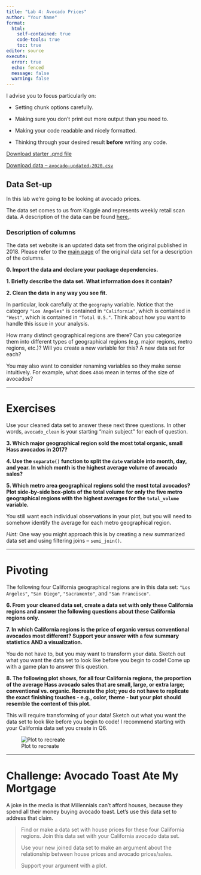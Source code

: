 ```yaml
---
title: "Lab 4: Avocado Prices"
author: "Your Name"
format: 
  html:
    self-contained: true
    code-tools: true
    toc: true
editor: source
execute: 
  error: true
  echo: fenced
  message: false
  warning: false
---
```


::: callout-tip
I advise you to focus particularly on:

-   Setting chunk options carefully.

-   Making sure you don't print out more output than you need to.

-   Making your code readable and nicely formatted.

-   Thinking through your desired result **before** writing any code.
:::

[Download starter .qmd file](lab4-avocado-prices.qmd)

[Download data -- `avocado-updated-2020.csv`](avocado-updated-2020.csv)

## Data Set-up

In this lab we're going to be looking at avocado prices.

The data set comes to us from Kaggle and represents weekly retail scan data. A description of the data can be found [here.](https://www.kaggle.com/datasets/timmate/avocado-prices-2020).

::: callout-note
### Description of columns
The data set website is an updated data set from the original published in 2018. Please refer to the [main page](https://www.kaggle.com/datasets/neuromusic/avocado-prices) of the original data set for a description of the columns.
:::

**0. Import the data and declare your package dependencies.**

**1. Briefly describe the data set. What information does it contain?**


**2. Clean the data in any way you see fit.**

::: callout-warning
In particular, look carefully at the `geography` variable. Notice that the category `"Los Angeles"` is contained in `"California"`, which is contained in `"West"`, which is contained in `"Total U.S."`. Think about how you want to handle this issue in your analysis.

How many distinct geographical regions are there? Can you categorize them into different types of geographical regions (e.g. major regions, metro regions, etc.)? Will you create a new variable for this? A new data set for each?

You may also want to consider renaming variables so they make sense intuitively. For example, what does `4046` mean in terms of the size of avocados?
:::

------------------------------------------------------------------------

# Exercises

::: callout-note
Use your cleaned data set to answer these next three questions. In other words, `avocado_clean` is your starting "main subject" for each of question.
:::

**3. Which major geographical region sold the most total organic, small Hass avocados in 2017?**

**4. Use the `separate()` function to split the `date` variable into month, day, and year. In which month is the highest average volume of avocado sales?**

**5. Which metro area geographical regions sold the most total avocados? Plot side-by-side box-plots of the total volume for only the five metro geographical regions with the highest averages for the `total_volume` variable.**

::: callout-tip
You still want each individual observations in your plot, but you will need to somehow identify the average for each metro geographical region.

*Hint:* One way you might approach this is by creating a new summarized data set and using filtering joins -- `semi_join()`.
:::

------------------------------------------------------------------------

# Pivoting

The following four California geographical regions are in this data set: `"Los Angeles"`, `"San Diego"`, `"Sacramento"`, and `"San Francisco"`. 

**6. From your cleaned data set, create a data set with only these California regions and answer the following questions about these California regions only.**

**7. In which California regions is the price of organic versus conventional avocados most different? Support your answer with a few summary statistics AND a visualization.**

::: callout-tip
You do not have to, but you may want to transform your data. Sketch out what you want the data set to look like before you begin to code! Come up with a game plan to answer this question.
:::


**8. The following plot shows, for all four California regions, the proportion of the average Hass avocado sales that are small, large, or extra large; conventional vs. organic. Recreate the plot; you do not have to replicate the exact finishing touches - e.g., color, theme - but your plot should resemble the content of this plot.**

::: callout-tip
This will require transforming of your data! Sketch out what you want the data set to look like before you begin to code! I recommend starting with your California data set you create in Q6. 
:::

![Plot to recreate](https://github.com/earobinson95/stat331-calpoly/blob/master/lab-assignments/lab4/ca-avocado-size-proportions.png?raw=true)

------------------------------------------------------------------------

# Challenge: Avocado Toast Ate My Mortgage

A joke in the media is that Millennials can't afford houses, because they spend all their money buying avocado toast. Let's use this data set to address that claim.

> Find or make a data set with house prices for these four California regions. Join this data set with your California avocado data set. 
>
> Use your new joined data set to make an argument about the relationship between house prices and avocado prices/sales.
>
> Support your argument with a plot.
